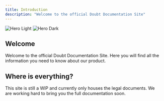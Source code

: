 ```yaml
---
title: Introduction
description: "Welcome to the official Doubt Documentation Site"
---
```


<img
  className="block dark:hidden"
  src="/images/hero-light.svg"
  alt="Hero Light"
/>
<img
  className="hidden dark:block"
  src="/images/hero-dark.svg"
  alt="Hero Dark"
/>

## Welcome

Welcome to the official Doubt Documentation Site. Here you will find all the information you need to know about our product.

## Where is everything?

This site is still a WIP and currently only houses the legal documents. We are working hard to bring you the full documentation soon.
